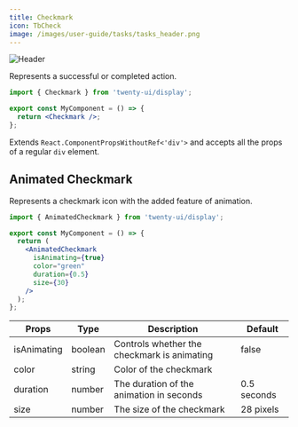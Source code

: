 ```yaml
---
title: Checkmark
icon: TbCheck
image: /images/user-guide/tasks/tasks_header.png
---
```

<Frame>
  <img src="/images/user-guide/tasks/tasks_header.png" alt="Header" />
</Frame>

Represents a successful or completed action.

<Tabs>
<Tab title="Usage">

```jsx
import { Checkmark } from 'twenty-ui/display';

export const MyComponent = () => {
  return <Checkmark />;
};
```


</Tab>

<Tab title="Props">

Extends `React.ComponentPropsWithoutRef<'div'>` and accepts all the props of a regular `div` element.

</Tab>

</Tabs>

## Animated Checkmark

Represents a checkmark icon with the added feature of animation.

<Tabs>

<Tab title="Usage">

```jsx
import { AnimatedCheckmark } from 'twenty-ui/display';

export const MyComponent = () => {
  return (
    <AnimatedCheckmark
      isAnimating={true}
      color="green"
      duration={0.5}
      size={30}
    />
  );
};
```

</Tab>

<Tab title="Props">


| Props | Type | Description | Default |
|-------|------|-------------|--------|
| isAnimating | boolean | Controls whether the checkmark is animating | false |
| color | string | Color of the checkmark |  |
| duration | number | The duration of the animation in seconds | 0.5 seconds |
| size | number | The size of the checkmark | 28 pixels |



</Tab>

</Tabs>

